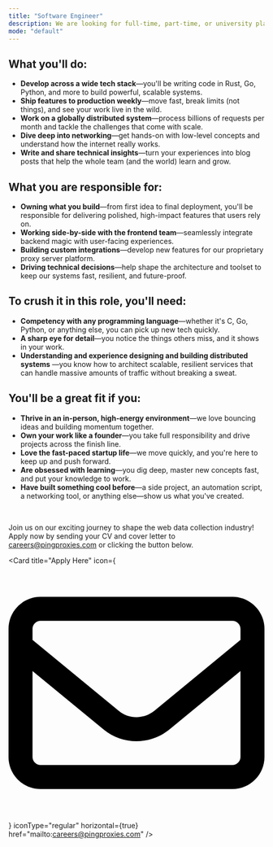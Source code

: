 ```yaml
---
title: "Software Engineer"
description: We are looking for full-time, part-time, or university placement students. Compensation will be based on experience and role.
mode: "default"
---
```


## What you'll do:

- **Develop across a wide tech stack**—you'll be writing code in Rust, Go, Python, and more to build powerful, scalable systems.  
- **Ship features to production weekly**—move fast, break limits (not things), and see your work live in the wild.  
- **Work on a globally distributed system**—process billions of requests per month and tackle the challenges that come with scale.  
- **Dive deep into networking**—get hands-on with low-level concepts and understand how the internet really works.  
- **Write and share technical insights**—turn your experiences into blog posts that help the whole team (and the world) learn and grow.  

## What you are responsible for:

- **Owning what you build**—from first idea to final deployment, you'll be responsible for delivering polished, high-impact features that users rely on.  
- **Working side-by-side with the frontend team**—seamlessly integrate backend magic with user-facing experiences.  
- **Building custom integrations**—develop new features for our proprietary proxy server platform.  
- **Driving technical decisions**—help shape the architecture and toolset to keep our systems fast, resilient, and future-proof.  

## To crush it in this role, you'll need:

- **Competency with any programming language**—whether it's C, Go, Python, or anything else, you can pick up new tech quickly.  
- **A sharp eye for detail**—you notice the things others miss, and it shows in your work.  
- **Understanding and experience designing and building distributed systems** —you know how to architect scalable, resilient services that can handle massive amounts of traffic without breaking a sweat.

## You'll be a great fit if you:

- **Thrive in an in-person, high-energy environment**—we love bouncing ideas and building momentum together.  
- **Own your work like a founder**—you take full responsibility and drive projects across the finish line.  
- **Love the fast-paced startup life**—we move quickly, and you're here to keep up and push forward.  
- **Are obsessed with learning**—you dig deep, master new concepts fast, and put your knowledge to work.  
- **Have built something cool before**—a side project, an automation script, a networking tool, or anything else—show us what you've created.

<br />

Join us on our exciting journey to shape the web data collection industry! Apply now by sending your CV and cover letter to careers@pingproxies.com or clicking the button below.

<Card
  title="Apply Here"
  icon={
    <svg xmlns="http://www.w3.org/2000/svg" viewBox="0 0 512 512">
      {/* Font Awesome Free 6.7.2 by @fontawesome */}
      <path d="M64 112c-8.8 0-16 7.2-16 16l0 22.1L220.5 291.7c20.7 17 50.4 17 71.1 0L464 150.1l0-22.1c0-8.8-7.2-16-16-16L64 112zM48 212.2L48 384c0 8.8 7.2 16 16 16l384 0c8.8 0 16-7.2 16-16l0-171.8L322 328.8c-38.4 31.5-93.7 31.5-132 0L48 212.2zM0 128C0 92.7 28.7 64 64 64l384 0c35.3 0 64 28.7 64 64l0 256c0 35.3-28.7 64-64 64L64 448c-35.3 0-64-28.7-64-64L0 128z" />
    </svg>
  }
  iconType="regular"
  horizontal={true}
  href="mailto:careers@pingproxies.com"
/>

